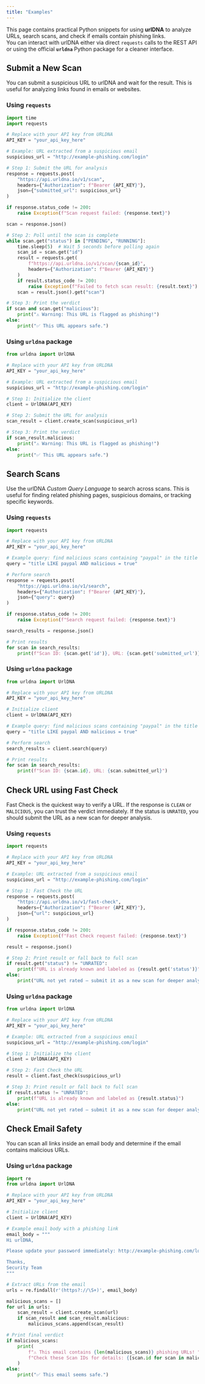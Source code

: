```yaml
---
title: "Examples"
---
```


This page contains practical Python snippets for using **urlDNA** to analyze URLs, search scans, and check if emails contain phishing links.  
You can interact with urlDNA either via direct `requests` calls to the REST API or using the official **`urldna`** Python package for a cleaner interface.


## Submit a New Scan

You can submit a suspicious URL to urlDNA and wait for the result. This is useful for analyzing links found in emails or websites.

### Using `requests`

```python
import time
import requests

# Replace with your API key from URLDNA
API_KEY = "your_api_key_here"

# Example: URL extracted from a suspicious email
suspicious_url = "http://example-phishing.com/login"

# Step 1: Submit the URL for analysis
response = requests.post(
    "https://api.urldna.io/v1/scan",
    headers={"Authorization": f"Bearer {API_KEY}"},
    json={"submitted_url": suspicious_url}
)

if response.status_code != 200:
    raise Exception(f"Scan request failed: {response.text}")

scan = response.json()

# Step 2: Poll until the scan is complete
while scan.get("status") in ["PENDING", "RUNNING"]:
    time.sleep(5)  # Wait 5 seconds before polling again
    scan_id = scan.get("id")
    result = requests.get(
        f"https://api.urldna.io/v1/scan/{scan_id}",
        headers={"Authorization": f"Bearer {API_KEY}"}
    )
    if result.status_code != 200:
        raise Exception(f"Failed to fetch scan result: {result.text}")
    scan = result.json().get("scan")

# Step 3: Print the verdict
if scan and scan.get("malicious"):
    print("⚠️ Warning: This URL is flagged as phishing!")
else:
    print("✅ This URL appears safe.")
```

### Using `urldna` package

```python
from urldna import UrlDNA

# Replace with your API key from URLDNA
API_KEY = "your_api_key_here"

# Example: URL extracted from a suspicious email
suspicious_url = "http://example-phishing.com/login"

# Step 1: Initialize the client
client = UrlDNA(API_KEY)

# Step 2: Submit the URL for analysis
scan_result = client.create_scan(suspicious_url)

# Step 3: Print the verdict
if scan_result.malicious:
    print("⚠️ Warning: This URL is flagged as phishing!")
else:
    print("✅ This URL appears safe.")
```

## Search Scans

Use the urlDNA _Custom Query Language_ to search across scans. This is useful for finding related phishing pages, suspicious domains, or tracking specific keywords.

### Using `requests`

```python
import requests

# Replace with your API key from URLDNA
API_KEY = "your_api_key_here"

# Example query: find malicious scans containing "paypal" in the title
query = "title LIKE paypal AND malicious = true"

# Perform search
response = requests.post(
    "https://api.urldna.io/v1/search",
    headers={"Authorization": f"Bearer {API_KEY}"},
    json={"query": query}
)

if response.status_code != 200:
    raise Exception(f"Search request failed: {response.text}")

search_results = response.json()

# Print results
for scan in search_results:
    print(f"Scan ID: {scan.get('id')}, URL: {scan.get('submitted_url')}")
```

### Using `urldna` package

```python
from urldna import UrlDNA

# Replace with your API key from URLDNA
API_KEY = "your_api_key_here"

# Initialize client
client = UrlDNA(API_KEY)

# Example query: find malicious scans containing "paypal" in the title
query = "title LIKE paypal AND malicious = true"

# Perform search
search_results = client.search(query)

# Print results
for scan in search_results:
    print(f"Scan ID: {scan.id}, URL: {scan.submitted_url}")
```

## Check URL using Fast Check

Fast Check is the quickest way to verify a URL.
If the response is `CLEAN` or `MALICIOUS`, you can trust the verdict immediately.
If the status is `UNRATED`, you should submit the URL as a new scan for deeper analysis.

### Using `requests`

```python
import requests

# Replace with your API key from URLDNA
API_KEY = "your_api_key_here"

# Example: URL extracted from a suspicious email
suspicious_url = "http://example-phishing.com/login"

# Step 1: Fast Check the URL
response = requests.post(
    "https://api.urldna.io/v1/fast-check",
    headers={"Authorization": f"Bearer {API_KEY}"},
    json={"url": suspicious_url}
)

if response.status_code != 200:
    raise Exception(f"Fast Check request failed: {response.text}")

result = response.json()

# Step 2: Print result or fall back to full scan
if result.get("status") != "UNRATED":
    print(f"URL is already known and labeled as {result.get('status')}")
else:
    print("URL not yet rated — submit it as a new scan for deeper analysis.")
```

### Using `urldna` package

```python
from urldna import UrlDNA

# Replace with your API key from URLDNA
API_KEY = "your_api_key_here"

# Example: URL extracted from a suspicious email
suspicious_url = "http://example-phishing.com/login"

# Step 1: Initialize the client
client = UrlDNA(API_KEY)

# Step 2: Fast Check the URL
result = client.fast_check(suspicious_url)

# Step 3: Print result or fall back to full scan
if result.status != "UNRATED":
    print(f"URL is already known and labeled as {result.status}")
else:
    print("URL not yet rated — submit it as a new scan for deeper analysis.")
```

## Check Email Safety

You can scan all links inside an email body and determine if the email contains malicious URLs.

### Using `urldna` package

```python
import re
from urldna import UrlDNA

# Replace with your API key from URLDNA
API_KEY = "your_api_key_here"

# Initialize client
client = UrlDNA(API_KEY)

# Example email body with a phishing link
email_body = """
Hi urlDNA,

Please update your password immediately: http://example-phishing.com/login  

Thanks,
Security Team
"""

# Extract URLs from the email
urls = re.findall(r'(https?://\S+)', email_body)

malicious_scans = []
for url in urls:
    scan_result = client.create_scan(url)
    if scan_result and scan_result.malicious:
        malicious_scans.append(scan_result)

# Print final verdict
if malicious_scans:
    print(
        f"⚠️ This email contains {len(malicious_scans)} phishing URLs! "
        f"Check these Scan IDs for details: {[scan.id for scan in malicious_scans]}"
    )
else:
    print("✅ This email seems safe.")
```